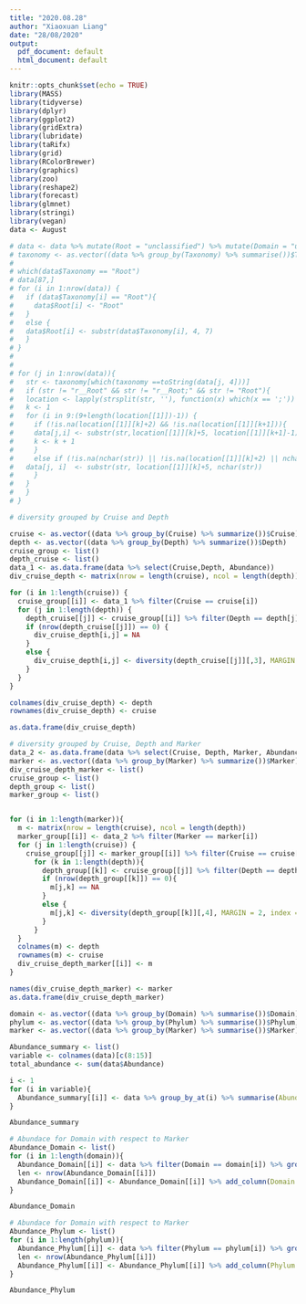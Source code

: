 ```yaml
---
title: "2020.08.28"
author: "Xiaoxuan Liang"
date: "28/08/2020"
output:
  pdf_document: default
  html_document: default
---
```


```r
knitr::opts_chunk$set(echo = TRUE)
library(MASS)
library(tidyverse)
library(dplyr)
library(ggplot2)
library(gridExtra)
library(lubridate)
library(taRifx)
library(grid)
library(RColorBrewer)
library(graphics)
library(zoo)
library(reshape2)
library(forecast)
library(glmnet)
library(stringi)
library(vegan)
data <- August
```


```r
# data <- data %>% mutate(Root = "unclassified") %>% mutate(Domain = "unclassified") %>% mutate(Phylum = "unclassified") %>% mutate(Class = "unclassified") %>% mutate(Order = "unclassified") %>% mutate(Family = "unclassified") %>% mutate(Genus = "unclassified") %>% mutate(Species = "unclassified") 
# taxonomy <- as.vector((data %>% group_by(Taxonomy) %>% summarise())$Taxonomy)
# 
# which(data$Taxonomy == "Root")
# data[87,]
# for (i in 1:nrow(data)) {
#   if (data$Taxonomy[i] == "Root"){
#     data$Root[i] <- "Root"
#   }
#   else {
#   data$Root[i] <- substr(data$Taxonomy[i], 4, 7)
#   }
# }
# 
# 
# for (j in 1:nrow(data)){
#   str <- taxonomy[which(taxonomy ==toString(data[j, 4]))]
#   if (str != "r__Root" && str != "r__Root;" && str != "Root"){
#   location <- lapply(strsplit(str, ''), function(x) which(x == ';'))
#   k <- 1
#   for (i in 9:(9+length(location[[1]])-1)) {
#     if (!is.na(location[[1]][k]+2) && !is.na(location[[1]][k+1])){
#     data[j,i] <- substr(str,location[[1]][k]+5, location[[1]][k+1]-1)
#     k <- k + 1
#     }
#     else if (!is.na(nchar(str)) || !is.na(location[[1]][k]+2) || nchar(str) > location[[1]][k]+2){
#   data[j, i]  <- substr(str, location[[1]][k]+5, nchar(str))
#     }
#   }
#   }
# }

```


```r
# diversity grouped by Cruise and Depth

cruise <- as.vector((data %>% group_by(Cruise) %>% summarize())$Cruise)
depth <- as.vector((data %>% group_by(Depth) %>% summarize())$Depth)
cruise_group <- list()
depth_cruise <- list()
data_1 <- as.data.frame(data %>% select(Cruise,Depth, Abundance))
div_cruise_depth <- matrix(nrow = length(cruise), ncol = length(depth))

for (i in 1:length(cruise)) {
  cruise_group[[i]] <- data_1 %>% filter(Cruise == cruise[i])
  for (j in 1:length(depth)) {
    depth_cruise[[j]] <- cruise_group[[i]] %>% filter(Depth == depth[j])
    if (nrow(depth_cruise[[j]]) == 0) {
      div_cruise_depth[i,j] = NA
    }
    else {
      div_cruise_depth[i,j] <- diversity(depth_cruise[[j]][,3], MARGIN = 2, index = "shannon")
    } 
  }
}

colnames(div_cruise_depth) <- depth
rownames(div_cruise_depth) <- cruise

as.data.frame(div_cruise_depth)


```



```r
# diversity grouped by Cruise, Depth and Marker
data_2 <- as.data.frame(data %>% select(Cruise, Depth, Marker, Abundance))
marker <- as.vector((data %>% group_by(Marker) %>% summarize())$Marker)
div_cruise_depth_marker <- list()
cruise_group <- list()
depth_group <- list()
marker_group <- list()


for (i in 1:length(marker)){
  m <- matrix(nrow = length(cruise), ncol = length(depth))
  marker_group[[i]] <- data_2 %>% filter(Marker == marker[i])
  for (j in 1:length(cruise)) {
    cruise_group[[j]] <- marker_group[[i]] %>% filter(Cruise == cruise[j])
      for (k in 1:length(depth)){
        depth_group[[k]] <- cruise_group[[j]] %>% filter(Depth == depth[k])
        if (nrow(depth_group[[k]]) == 0){
          m[j,k] == NA
        }
        else {
          m[j,k] <- diversity(depth_group[[k]][,4], MARGIN = 2, index = "shannon")
        }
      }
  }
  colnames(m) <- depth
  rownames(m) <- cruise
  div_cruise_depth_marker[[i]] <- m
}

names(div_cruise_depth_marker) <- marker
as.data.frame(div_cruise_depth_marker)

```




```r
domain <- as.vector((data %>% group_by(Domain) %>% summarise())$Domain)
phylum <- as.vector((data %>% group_by(Phylum) %>% summarise())$Phylum)
marker <- as.vector((data %>% group_by(Marker) %>% summarise())$Marker)
```



```r

Abundance_summary <- list()
variable <- colnames(data)[c(8:15)]
total_abundance <- sum(data$Abundance)

i <- 1
for (i in variable){
  Abundance_summary[[i]] <- data %>% group_by_at(i) %>% summarise(Abundance_sum = sum(Abundance),Abundance_percentage = paste((sum(Abundance))/total_abundance*100, "%"))
}

Abundance_summary
```


```r
# Abundace for Domain with respect to Marker
Abundance_Domain <- list()
for (i in 1:length(domain)){
  Abundance_Domain[[i]] <- data %>% filter(Domain == domain[i]) %>% group_by(Marker) %>% summarise(Abundance_sum = sum(Abundance),Abundance_percentage =paste( (sum(Abundance))/total_abundance*100, "%"))
  len <- nrow(Abundance_Domain[[i]])
  Abundance_Domain[[i]] <- Abundance_Domain[[i]] %>% add_column(Domain = c(rep(domain[i], len)), .before = "Marker")
}

Abundance_Domain
```


```r

# Abundace for Domain with respect to Marker
Abundance_Phylum <- list()
for (i in 1:length(phylum)){
  Abundance_Phylum[[i]] <- data %>% filter(Phylum == phylum[i]) %>% group_by(Marker) %>% summarise(Abundance_sum = sum(Abundance),Abundance_percentage = paste((sum(Abundance))/total_abundance*100, "%"))
  len <- nrow(Abundance_Phylum[[i]])
  Abundance_Phylum[[i]] <- Abundance_Phylum[[i]] %>% add_column(Phylum = c(rep(phylum[i], len)), .before = "Marker")
}

Abundance_Phylum

```



